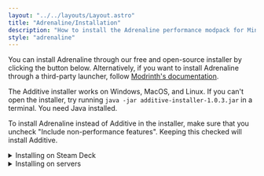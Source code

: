 ```yaml
---
layout: "../../layouts/Layout.astro"
title: "Adrenaline/Installation"
description: "How to install the Adrenaline performance modpack for Minecraft."
style: "adrenaline"
---
```



You can install Adrenaline through our free and open-source installer by clicking the button below. Alternatively, if you want to install Adrenaline through a third-party launcher, follow [Modrinth's documentation](https://support.modrinth.com/en/articles/8802250-modpacks-on-modrinth).

<AdditiveInstallerCard />

The Additive installer works on Windows, MacOS, and Linux. If you can't open the installer, try running `java -jar additive-installer-1.0.3.jar` in a terminal. You need Java installed.

To install Adrenaline instead of Additive in the installer, make sure that you uncheck "Include non-performance features". Keeping this checked will install Additive.

<details>
<summary>Installing on Steam Deck</summary>

Using a Steam Deck? You can install Adrenaline on there! This may also work similarly on other handhelds, but I haven't tested. First we'll install Prism Launcher, and then install the modpack.

1. While the deck is turned on and is in Gaming Mode, hold down the power button and select "Switch to Desktop".
2. In the bottom panel, look for the 👜 "Discover" app.
3. Press the search bar in Discover, and then press X to open the keyboard.
4. Search for "Prism Launcher", and then tap install.
5. Launch it. When it asks you for the amount of RAM, set the maximum to 4096 MB. Connect your account, and once it's complete, close the launcher.
6. Tap the Steam Deck icon in the bottom panel, and then look for "Prism Launcher". After that, right click Prism, and "Add to Steam".
7. Now, go back to Gaming Mode by double tapping the file on the desktop or opening Steam and switching back.

Prism is now installed. Now, we can install the pack.

1. Launch Prism from Gaming Mode.
2. Tap "Add Instance" in the top left of Prism.
3. Select the Modrinth tab.
4. Press `STEAM` + `X` together to open the keyboard. Then, search for "Adrenaline".
4. Tap on Adrenaline, select your preferred modpack version, and then install.
5. Go into the instance's mods tab and install [Controlify](https://modrinth.com/mod/controlify). Optionally, you may also want to install [Resourcify](https://modrinth.com/mod/resourcify).
6. For the first launch, you will get a notice at the start of the game to download some libraries and calibrate your controller. Simply follow the on-screen instructions and you shouldn't have to do this again.
7. After launching, go to your video settings and enable fullscreen to fix the aspect ratio. Enjoy!

</details>

<details>

<summary>Installing on servers</summary>

Adrenaline also optionally functions server-side! We now use Modrinth's mrpack environment feature to install the proper mods for the correct environment. Client-side mods that are part of Adrenaline will not be installed through these methods. The server portion of this modpack was previously known as [Adrenaserver](https://modrinth.com/modpack/adrenaserver).

<details>
<summary>📦 Install using mrpack-install</summary>

Download `mrpack-install` through [GitHub releases](https://github.com/nothub/mrpack-install/releases) (or your distro's package if it has one) and take a look at the commands on the [README](https://github.com/nothub/mrpack-install). In Adrenaline's case, to install in your server you would run:

```sh
mrpack-install adrenaline [optional version number]
```

</details>

<details>
<summary>🐋 Install using Docker Compose</summary>

> It's a good idea to have some knowledge on using Docker before doing this.

1. Make sure you have Docker Engine installed properly according to the [Docker docs](https://docs.docker.com/engine/install)
2. Create a new directory
3. Place the contents below in a file called `docker-compose.yml`. This Compose file also contains some other server tweaks meant for performance, such as disabling `sync-chunk-writes`, reducing render and simulation distance, and more
4. Run `docker compose up -d` in that directory

For any other information, you can read through the [Docker Minecraft Server documentation](https://docker-minecraft-server.readthedocs.io).

```yaml
services:
  mc:
    image: itzg/minecraft-server
    tty: true
    stdin_open: true
    ports:
      - "25565:25565"
    environment:
      EULA: "TRUE"
      # Adrenaline and other mods
      MOD_PLATFORM: MODRINTH
      MODRINTH_DOWNLOAD_DEPENDENCIES: required
      MODRINTH_MODPACK: adrenaline # this installs the latest version of Adrenaline, you can also use a specific MR link to a version
      MODRINTH_PROJECTS: spark, chunky # comma separated list of extra mods
      # Server properties
      VIEW_DISTANCE: 8
      SIMULATION_DISTANCE: 5
      SYNC_CHUNK_WRITES: false # having this set to false will significantly improve performance but may cause desync issues and (extremely rare) data corruption. set to true if you don't have a backup system
    volumes:
      # Attach the relative directory 'data' to the container's /data path
      - ./data:/data
```

</details>

<details>
<summary>✨ Install using mcman</summary>

[mcman](https://github.com/ParadigmMC/mcman) is a tool for managing the mods/plugins/configurations of a Minecraft server. First, install mcman from [releases](https://github.com/ParadigmMC/mcman/releases). To import Adrenaline while initializing a server, use this command:

```sh
mcman init --mrpack mr:adrenaline
```

After initializing and importing the mrpack, run `mcman build` to build the server into the `server/` directory, from which you can call `cd server && sh start.sh` or `cd server && call start.bat`. For more information, check out [mcman's docs](https://github.com/ParadigmMC/mcman/blob/main/DOCS.md).

</details>

<details>
<summary>💿 Install using mrpack4server</summary>

See the [mrpack4server](https://github.com/Patbox/mrpack4server) Git repository for installation info. `modpack-info.json`:

```json
{
  "project_id": "adrenaline",
  "version_id": "version id or name"
}
```

</details>

<details>
<summary>🧙 Install using packwiz-installer</summary>

> Before doing any of this, be sure to have a backup of the server in case anything goes wrong.

[packwiz-installer](https://github.com/packwiz/packwiz-installer) is a useful tool that lets you automatically install and update a modpack through the `pack.toml` file of that pack.

Some server hosts may let you set a command that runs before the server actually starts. It's called a pre-launch command. I can't exactly help if you are using an external server provider as many don't support pre-launch commands or require you to supply your own jar file that will run the command.

First, you need to install `packwiz-installer-bootstrap` from [here](https://github.com/packwiz/packwiz-installer-bootstrap/releases). After that, move it to the same folder as your server's Fabric loader jar. This will usually be the root of the server.

You may change the MC version of the modpack ([available versions only](https://github.com/intergrav/adrenaline/tree/main/versions)).

```sh
java -jar packwiz-installer-bootstrap.jar -g -s server https://raw.githack.com/intergrav/Adrenaline/main/versions/fabric/1.21.1/pack.toml
```

If you are running this server through a batch file or shell script, you can add this command before your server's launch command and it should work just fine.

_Having trouble? Check out the [packwiz wiki](https://packwiz.infra.link/tutorials/installing/packwiz-installer/#using-a-modpack-with-a-server) and, if that doesn't help, ask in the [packwiz Discord server](https://discord.gg/DcSkRF4)._

</details>

</details>
